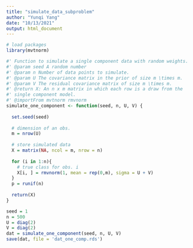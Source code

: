 ```yaml
---
title: "simulate_data_subproblem"
author: "Yunqi Yang"
date: "10/13/2021"
output: html_document
---
```


```r

# load packages
library(mvtnorm)

#' Function to simulate a single component data with random weights. 
#' @param seed A random number
#' @param n Number of data points to simulate.
#' @param U The covariance matrix in the prior of size m \times m. 
#' @param V The residual covariance matrix of size m \times m. 
#' @return X: An n x m matrix in which each row is a draw from the 
#' single component model.
#' @importFrom mvtnorm rmvnorm
simulate_one_component <- function(seed, n, U, V) {
  
  set.seed(seed)
  
  # dimension of an obs. 
  m = nrow(U)
  
  # store simulated data
  X = matrix(NA, ncol = m, nrow = n)
  
  for (i in 1:n){
    # true class for obs. i 
    X[i, ] = rmvnorm(1, mean = rep(0,m), sigma = U + V)
  }
  p = runif(n)
  
  return(X)
}
```


```r

seed = 1
n = 500
U = diag(2)
V = diag(2)
dat = simulate_one_component(seed, n, U, V)
save(dat, file = 'dat_one_comp.rds')

```

